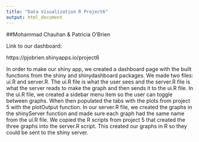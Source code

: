 ```yaml
---
title: "Data Visualization R Project6"
output: html_document
---
```

  
  ##Mohammad Chauhan & Patricia O'Brien
  
  
Link to our dashboard: 
  
https://pjobrien.shinyapps.io/project6

In order to make our shiny app, we created a dashboard page with the built functions from the shiny and shinydashboard packages. We made two files: ui.R and server.R. The ui.R file is what the user sees and the server.R file is what the server reads to make the graph and then sends it to the ui.R file. In the ui.R file, we created a sidebar menu item so the user can toggle between graphs. When then populated the tabs with the plots from project 5 with the plotOutput function. In our server.R file, we created the graphs in the shinyServer function and made sure each graph had the same name from the ui.R file. We copied the R scripts from project 5 that created the three graphs into the server.R script. This created our graphs in R so they could be sent to the shiny server. 
